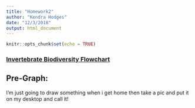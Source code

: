 ```yaml
---
title: "Homework2"
author: "Kendra Hodges"
date: "12/3/2018"
output: html_document
---
```


```r
knitr::opts_chunk$set(echo = TRUE)
```


### [Invertebrate Biodiversity Flowchart](TyporaFlowchart.html)


## Pre-Graph: 
I'm just going to draw something when i get home then take a pic and put it on my desktop and call it!